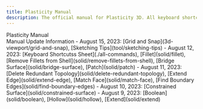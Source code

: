 ```yaml
---
title: Plasticity Manual
description: The official manual for Plasticity 3D. All keyboard shortcuts. Updated daily!
---
```


<div style={{margin: '2em 0'}}>
    <span style={{fontSize: '2em'}}><span style={{fontWeight: 800}}>Plasticity&nbsp;</span>Manual</span>
</div>

<Cards>
    <Card title="All commands & Keyboard Shortcutss" href="./all-commands" />
    <Card title="Getting Started" href="./getting-started" />
    <Card title="3D Viewport" href="./3d-viewport" />
    <Card title="Tools" href="./tool" />
    <Card title="Common Commands" href="./common" />
    <Card title="Sketch Commands" href="./sketch" />
    <Card title="Solid Commands" href="./solid" />
    <Card title="CAD Essentials" href="./cad-essentials" />
</Cards>

<Callout type="info" emoji="ℹ️">
Manual Update Information
- August 15, 2023: [Grid and Snap](3d-viewport/grid-and-snap), [Sketching Tips](tool/sketching-tips)
- August 12, 2023: [Keyboard Shortcutss Sheet](./all-commands), [Fillet](solid/fillet), [Remove Fillets from Shell](solid/remove-fillets-from-shell), [Bridge Surface](solid/bridge-surface), [Patch](solid/patch)
- August 11, 2023: [Delete Redundant Topology](solid/delete-redundant-topology), [Extend Edge](solid/extend-edge), [Match Face](solid/match-face), [Find Boundary Edges](solid/find-boundary-edges)
- August 10, 2023: [Constrained Surface](solid/constrained-surface)
- August 9, 2023: [Boolean](solid/boolean), [Hollow](solid/hollow), [Extend](solid/extend) 
</Callout>




